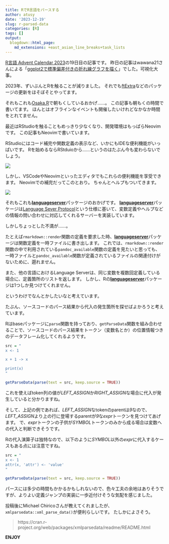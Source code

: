 ```yaml
---
title: RでR言語をパースする
author: atusy
date: '2023-12-19'
slug: r-parsed-data
categories: [R]
tags: []
output:
  blogdown::html_page:
    md_extensions: +east_asian_line_breaks+task_lists
---
```


[R言語 Advent Calendar 2023](https://qiita.com/advent-calendar/2023/rlang)の19日目の記事です。
昨日の記事はwawana21さんによる「[ggplot2で標準偏差付きの折れ線グラフを描く](https://qiita.com/wawana12/items/2e9ed1eb64ab27682a3c)」でした。可視化大事。

2023年、ずいぶんとRを触ることが減りました。
それでも[ftExtra](https://ftextra.atusy.net)などのパッケージの更新をほそぼそとやってます。

それもこれも[Osaka.R](https://osaka-r.connpass.com)で朝もくしているおかげ……。
この記事も朝もくの時間で書いてます。
ほんとはオフラインなイベントも開催したいけれどなかなか時間をとれてません。

最近はRStudioを触ることもめっきり少なくなり、開発環境はもっぱらNeovimです。
この記事もNeovimで書いています。

RStudioにはコード補完や関数定義の表示など、いかにもIDEな便利機能がいっぱいです。
Rを始めるならRStduioから……というのはたぶん今も変わらないでしょう。

![](img/rstudio-completion.png)

しかし、VSCodeやNeovimといったエディタでもこれらの便利機能を享受できます。
Neovimでの補完だってこのとおり。
ちゃんとヘルプもついてきます。

![](img/neovim-completion.png)

[languageserver]: https://github.com/REditorSupport/languageserver

それもこれも**[languageserver]**パッケージのおかげです。
**[languageserver]**パッケージは[Language Sever Protocol](https://microsoft.github.io/language-server-protocol/)という仕様に基いて、変数定義やヘルプなどの情報の問い合わせに対応してくれるサーバーを実装しています。

しかしちょっとした不満が……。

たとえば`rmarkdown::render`関数の定義を要求した時、**[languageserver]**パッケージは関数定義を一時ファイルに書き出します。
これでは、`rmarkdown::render`関数の中で利用されている`pandoc_available`関数の定義を見たいと思っても、一時ファイルと`pandoc_available`関数が定義されているファイルの関連付けがないために、遡れません。

また、他の言語におけるLanguage Serverは、同じ変数を複数回定義している場合に、定義箇所のリストを返します。
しかし、Rの**[languageserver]**パッケージは1つしか見つけてくれません。

というわけでなんとかしたいなと考えています。

たぶん、ソースコードのパース結果から代入の発生箇所を探せばよかろうと考えています。

Rはbaseパッケージに`parse`関数を持っており、`getParseData`関数を組み合わせることで、ソースコードのパース結果をトークン（変数名とか）の位置情報つきのデータフレーム化してくれるようです。

```r
src = "
x <- 1

x + 1 -> x

print(x)
"

getParseData(parse(text = src, keep.source = TRUE))
```

これを使えばtoken列の値が*LEFT_ASSIGN*か*RIGHT_ASSIGN*な場合に代入が発生していると分かりますね。

そして、上記の例であれば、*LEFT_ASSIGN*なtokenのparentは*9*なので、*LEFT_ASSIGN*より上の行に登場するparentが*9*な*expr*トークンを見つけてあげます。
で、*expr*トークンの子供が*SYMBOL*トークンのみから成る場合は変数への代入と判断できそうです。

Rの代入演算子は独特なので、以下のように*SYMBOL*以外の*expr*に代入するケースもある点には注意ですね。

``` r
src = "
x <- 1
attr(x, 'attr') <- 'value'
"

getParseData(parse(text = src, keep.source = TRUE))
```

パースには多少の時間もかかるかもしれないので、色々工夫の余地はありそうですが、よりよい定義ジャンプの実装に一歩近付けそうな気配を感じました。

投稿後にMichael Chiricoさんが教えてくれましたが、`xmlparsedata::xml_parse_data()`が便利らしいです。
たしかによさそう。

> https://cran.r-project.org/web/packages/xmlparsedata/readme/README.html

**ENJOY**
